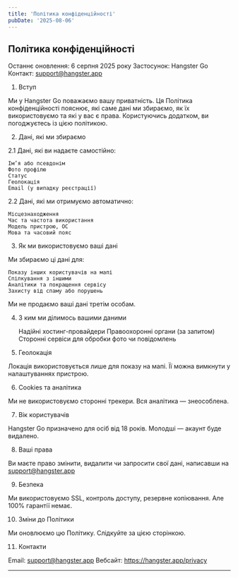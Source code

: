 ```yaml
---
title: 'Політика конфіденційності'
pubDate: '2025-08-06'
---
```


<h2>Політика конфіденційності</h2>

Останнє оновлення: 6 серпня 2025 року
Застосунок: Hangster Go
Контакт: support@hangster.app

1. Вступ

Ми у Hangster Go поважаємо вашу приватність. Ця Політика конфіденційності пояснює, які саме дані ми збираємо, як їх використовуємо та які у вас є права. Користуючись додатком, ви погоджуєтесь із цією політикою.

2. Дані, які ми збираємо

2.1 Дані, які ви надаєте самостійно:

    Ім’я або псевдонім
    Фото профілю
    Статус
    Геолокація
    Email (у випадку реєстрації)

2.2 Дані, які ми отримуємо автоматично:

    Місцезнаходження
    Час та частота використання
    Модель пристрою, ОС
    Мова та часовий пояс

3. Як ми використовуємо ваші дані

Ми збираємо ці дані для:

    Показу інших користувачів на мапі
    Спілкування з іншими
    Аналітики та покращення сервісу
    Захисту від спаму або порушень

Ми не продаємо ваші дані третім особам.

4. З ким ми ділимось вашими даними

    Надійні хостинг-провайдери
    Правоохоронні органи (за запитом)
    Сторонні сервіси для обробки фото чи повідомлень

5. Геолокація

Локація використовується лише для показу на мапі. Її можна вимкнути у налаштуваннях пристрою.

6. Cookies та аналітика

Ми не використовуємо сторонні трекери. Вся аналітика — знеособлена.

7. Вік користувачів

Hangster Go призначено для осіб від 18 років. Молодші — акаунт буде видалено.

8. Ваші права

Ви маєте право змінити, видалити чи запросити свої дані, написавши на support@hangster.app

9. Безпека

Ми використовуємо SSL, контроль доступу, резервне копіювання. Але 100% гарантії немає.

10. Зміни до Політики

Ми оновлюємо цю Політику. Слідкуйте за цією сторінкою.

11. Контакти

Email: support@hangster.app
Вебсайт: https://hangster.app/privacy

---


